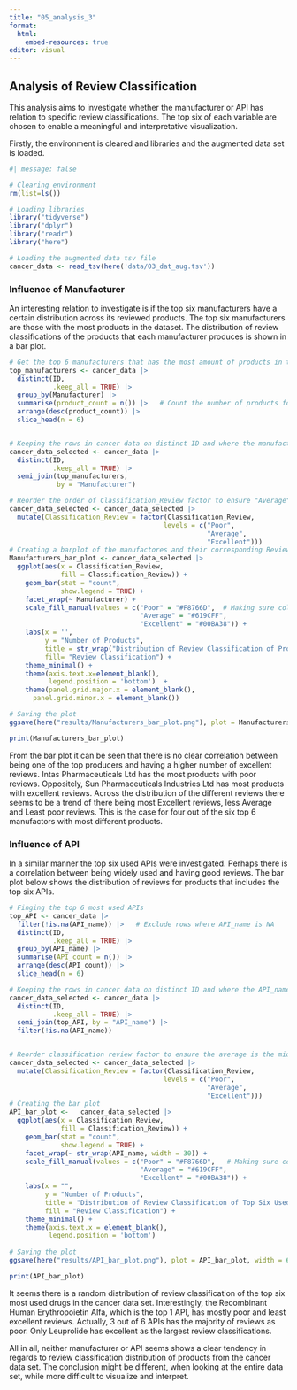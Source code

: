 ```yaml
---
title: "05_analysis_3"
format: 
  html:
    embed-resources: true
editor: visual
---
```


## Analysis of Review Classification

This analysis aims to investigate whether the manufacturer or API has relation to specific review classifications. The top six of each variable are chosen to enable a meaningful and interpretative visualization.

Firstly, the environment is cleared and libraries and the augmented data set is loaded.

```r
#| message: false

# Clearing environment
rm(list=ls())

# Loading libraries
library("tidyverse")
library("dplyr")
library("readr")
library("here")

# Loading the augmented data tsv file 
cancer_data <- read_tsv(here('data/03_dat_aug.tsv'))
```

### Influence of Manufacturer

An interesting relation to investigate is if the top six manufacturers have a certain distribution across its reviewed products. The top six manufacturers are those with the most products in the dataset. The distribution of review classifications of the products that each manufacturer produces is shown in a bar plot.

```r
# Get the top 6 manufacturers that has the most amount of products in the dataset
top_manufacturers <- cancer_data |> 
  distinct(ID,
           .keep_all = TRUE) |> 
  group_by(Manufacturer) |>
  summarise(product_count = n()) |>   # Count the number of products for each manufacturer
  arrange(desc(product_count)) |>  
  slice_head(n = 6)


# Keeping the rows in cancer data on distinct ID and where the manufactour is one of the top 6 manufacturers
cancer_data_selected <- cancer_data |> 
  distinct(ID,
           .keep_all = TRUE) |> 
  semi_join(top_manufacturers, 
            by = "Manufacturer")

# Reorder the order of Classification_Review factor to ensure "Average" is in the middel.
cancer_data_selected <- cancer_data_selected |> 
  mutate(Classification_Review = factor(Classification_Review, 
                                       levels = c("Poor", 
                                                  "Average", 
                                                  "Excellent")))
# Creating a barplot of the manufactores and their corresponding Review classifications
Manufacturers_bar_plot <- cancer_data_selected |> 
  ggplot(aes(x = Classification_Review, 
             fill = Classification_Review)) +
    geom_bar(stat = "count", 
             show.legend = TRUE) + 
    facet_wrap(~ Manufacturer) + 
    scale_fill_manual(values = c("Poor" = "#F8766D",  # Making sure color match meaning
                                 "Average" = "#619CFF",
                                 "Excellent" = "#00BA38")) +
    labs(x = '',
         y = "Number of Products", 
         title = str_wrap("Distribution of Review Classification of Products from Top Six  Manufacturers", 55),
         fill= "Review Classification") +
    theme_minimal() +
    theme(axis.text.x=element_blank(),
          legend.position = 'bottom')  +
    theme(panel.grid.major.x = element_blank(),
      panel.grid.minor.x = element_blank())

# Saving the plot
ggsave(here("results/Manufacturers_bar_plot.png"), plot = Manufacturers_bar_plot, width = 6, height = 4)

print(Manufacturers_bar_plot)
```

From the bar plot it can be seen that there is no clear correlation between being one of the top producers and having a higher number of excellent reviews. Intas Pharmaceuticals Ltd has the most products with poor reviews. Oppositely, Sun Pharmaceuticals Industries Ltd has most products with excellent reviews. Across the distribution of the different reviews there seems to be a trend of there being most Excellent reviews, less Average and Least poor reviews. This is the case for four out of the six top 6 manufactors with most different products.

### Influence of API

In a similar manner the top six used APIs were investigated. Perhaps there is a correlation between being widely used and having good reviews. The bar plot below shows the distribution of reviews for products that includes the top six APIs.

```r
# Finging the top 6 most used APIs
top_API <- cancer_data |> 
  filter(!is.na(API_name)) |>   # Exclude rows where API_name is NA
  distinct(ID,
           .keep_all = TRUE) |> 
  group_by(API_name) |> 
  summarise(API_count = n()) |> 
  arrange(desc(API_count)) |>   
  slice_head(n = 6) 

# Keeping the rows in cancer data on distinct ID and where the API_name is one of the top 6 manufacturers
cancer_data_selected <- cancer_data |> 
  distinct(ID,   
           .keep_all = TRUE) |> 
  semi_join(top_API, by = "API_name") |> 
  filter(!is.na(API_name))


# Reorder classification review factor to ensure the average is the middel bar
cancer_data_selected <- cancer_data_selected |> 
  mutate(Classification_Review = factor(Classification_Review, 
                                       levels = c("Poor", 
                                                  "Average", 
                                                  "Excellent")))
# Creating the bar plot
API_bar_plot <-   cancer_data_selected |> 
  ggplot(aes(x = Classification_Review, 
             fill = Classification_Review)) +
    geom_bar(stat = "count", 
             show.legend = TRUE) + 
    facet_wrap(~ str_wrap(API_name, width = 30)) +
    scale_fill_manual(values = c("Poor" = "#F8766D",   # Making sure color match meaning
                                 "Average" = "#619CFF",
                                 "Excellent" = "#00BA38")) +
    labs(x = "", 
         y = "Number of Products", 
         title = "Distribution of Review Classification of Top Six Used APIs",
         fill = "Review Classification") +
    theme_minimal() + 
    theme(axis.text.x = element_blank(),
          legend.position = 'bottom')
          
# Saving the plot          
ggsave(here("results/API_bar_plot.png"), plot = API_bar_plot, width = 6, height = 4)

print(API_bar_plot)
```

It seems there is a random distribution of review classification of the top six most used drugs in the cancer data set. Interestingly, the Recombinant Human Erythropoietin Alfa, which is the top 1 API, has mostly poor and least excellent reviews. Actually, 3 out of 6 APIs has the majority of reviews as poor. Only Leuprolide has excellent as the largest review classifications.

All in all, neither manufacturer or API seems shows a clear tendency in regards to review classification distribution of products from the cancer data set. The conclusion might be different, when looking at the entire data set, while more difficult to visualize and interpret.
